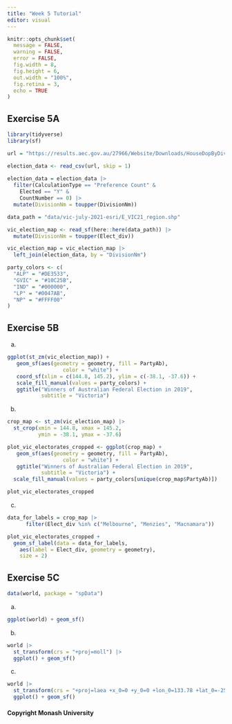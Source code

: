 ```yaml
---
title: "Week 5 Tutorial"
editor: visual
---
```


```r
knitr::opts_chunk$set(
  message = FALSE,
  warning = FALSE, 
  error = FALSE,
  fig.width = 8,
  fig.height = 6,
  out.width = "100%",
  fig.retina = 3,
  echo = TRUE
)
```

## Exercise 5A

```r
library(tidyverse)
library(sf)
```

```r
url = "https://results.aec.gov.au/27966/Website/Downloads/HouseDopByDivisionDownload-27966.csv"

election_data <- read_csv(url, skip = 1)
  
election_data = election_data |>
  filter(CalculationType == "Preference Count" &
    Elected == "Y" &
    CountNumber == 0) |>
  mutate(DivisionNm = toupper(DivisionNm))
```

```r
data_path = "data/vic-july-2021-esri/E_VIC21_region.shp" 

vic_election_map <- read_sf(here::here(data_path)) |>
  mutate(DivisionNm = toupper(Elect_div))

vic_election_map = vic_election_map |>
  left_join(election_data, by = "DivisionNm")
```

```r
party_colors <- c(
  "ALP" = "#DE3533",
  "GVIC" = "#10C25B",
  "IND" = "#000000",
  "LP" = "#0047AB",
  "NP" = "#FFFF00"
)
```

## Exercise 5B

a)  

```r
ggplot(st_zm(vic_election_map)) +
   geom_sf(aes(geometry = geometry, fill = PartyAb), 
                  color = "white") + 
   coord_sf(xlim = c(144.8, 145.2), ylim = c(-38.1, -37.6)) +
   scale_fill_manual(values = party_colors) + 
   ggtitle("Winners of Australian Federal Election in 2019", 
           subtitle = "Victoria")
```

b)  

```r
crop_map <- st_zm(vic_election_map) |> 
  st_crop(xmin = 144.8, xmax = 145.2,
          ymin = -38.1, ymax = -37.6)

plot_vic_electorates_cropped <- ggplot(crop_map) +
   geom_sf(aes(geometry = geometry, fill = PartyAb), 
                  color = "white") + 
   ggtitle("Winners of Australian Federal Election in 2019", 
           subtitle = "Victoria") +
  scale_fill_manual(values = party_colors[unique(crop_map$PartyAb)]) 

plot_vic_electorates_cropped
```

c)  

```r
data_for_labels = crop_map |> 
      filter(Elect_div %in% c("Melbourne", "Menzies", "Macnamara"))

plot_vic_electorates_cropped +
  geom_sf_label(data = data_for_labels,
    aes(label = Elect_div, geometry = geometry),
    size = 2)
```

## Exercise 5C

```r
data(world, package = "spData")
```

a.  

```r
ggplot(world) + geom_sf()
```

b.  

```r
world |> 
  st_transform(crs = "+proj=moll") |> 
  ggplot() + geom_sf()
```

c.  

```r
world |> 
  st_transform(crs = "+proj=laea +x_0=0 +y_0=0 +lon_0=133.78 +lat_0=-25.27") |> 
  ggplot() + geom_sf()
```

#### Copyright Monash University
